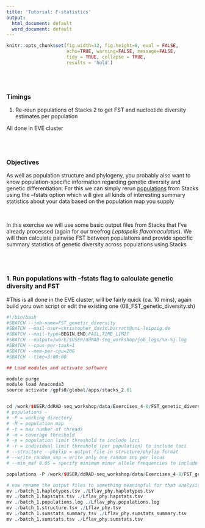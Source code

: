 ```yaml
---
title: 'Tutorial: F-statistics'
output:
  html_document: default
  word_document: default
---
```


```r
knitr::opts_chunk$set(fig.width=12, fig.height=8, eval = FALSE,
                      echo=TRUE, warning=FALSE, message=FALSE,
                      tidy = TRUE, collapse = TRUE,
                      results = 'hold')
```

\
\

### Timings 
  1. Re-reun populations of Stacks 2 to get FST and nucleotide diversity estimates per population
  
All done in EVE cluster
  
\
\

### Objectives

As well as population structure and phylogeny, you probably also want to know population-specific information regarding genetic diversity and genetic differentiation. For this we can simply rerun [populations](https://catchenlab.life.illinois.edu/stacks/comp/populations.php) from Stacks using the --fstats option which will give all kinds of interesting summary statistics about your data based on the population map you supply

\

In this exercise we will use some basic output files from Stacks that I've already processed (again for our treefrog *Leptopelis flavomaculatus*). We will then calculate pairwise FST between populations and provide specific summary statistics of genetic diversity across populations using Stacks

\
\

### 1. Run populations with --fstats flag to calculate genetic diversity and FST
#This is all done in the EVE cluster, will be fairly quick (ca. 10 mins), again build yoru own script or edit the existing one (08_FST_genetic_diversity.sh)

```r

#!/bin/bash                                                                                                                            
#SBATCH --job-name=FST_genetic_diversity
#SBATCH --mail-user=christopher_david.barratt@uni-leipzig.de
#SBATCH --mail-type=BEGIN,END,FAIL,TIME_LIMIT
#SBATCH --output=/work/$USER/ddRAD-seq_workshop/job_logs/%x-%j.log
#SBATCH --cpus-per-task=1 
#SBATCH --mem-per-cpu=20G
#SBATCH --time=3:00:00

## Load modules and activate software

module purge
module load Anaconda3
source activate /gpfs0/global/apps/stacks_2.61


cd /work/$USER/ddRAD-seq_workshop/data/Exercises_4-8/FST_genetic_diversity/
# populations - 
# -P = working directory 
# -M = population map
# -t = max number of threads
# -m = coverage threshold
# -p = population limit threshold to include loci
# -r = individual limit threshold (per population) to include loci
# --structure --phylip = output file in structure/phylip format
# --write_random_snp = write only one random snp per locus
# --min_maf 0.05 = specify minimum minor allele frequencies to include loci

populations -P /work/$USER/ddRAD-seq_workshop/data/Exercises_4-8/FST_genetic_diversity/ -O /work/$USER/ddRAD-seq_workshop/data/Exercises_4-8/FST_genetic_diversity/ -M /work/$USER/ddRAD-seq_workshop/data/Exercises_4-8/FST_genetic_diversity/Lflav_popmap -t 1 -p 4 -r 0.8 --genepop --fstats --min-maf 0.05

# now rename the output files to something meaningful for that analysis
mv ./batch_1.haplotypes.tsv ./Lflav_phy.haplotypes.tsv
mv ./batch_1.hapstats.tsv ./Lflav_phy.hapstats.tsv
mv ./batch_1.populations.log ./Lflav_phy.populations.log
mv ./batch_1.structure.tsv ./Lflav_phy.tsv
mv ./batch_1.sumstats_summary.tsv ./Lflav_phy.sumstats_summary.tsv
mv ./batch_1.sumstats.tsv ./Lflav_phy.sumstats.tsv

  

```

